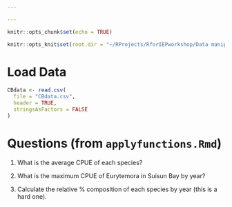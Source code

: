 ```yaml
---

---
```


```r

knitr::opts_chunk$set(echo = TRUE)

knitr::opts_knit$set(root.dir = "~/RProjects/RforIEPworkshop/Data manipulation")

```

# Load Data

```r

CBdata <- read.csv(
  file = "CBdata.csv",
  header = TRUE,
  stringsAsFactors = FALSE
)

```

# Questions (from `applyfunctions.Rmd`)

1. What is the average CPUE of each species?

2. What is the maximum CPUE of Eurytemora in Suisun Bay by year?

3. Calculate the relative % composition of each species by year (this is a hard one).
